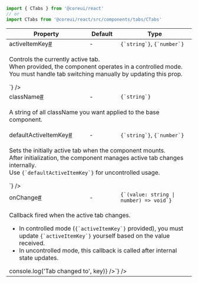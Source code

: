
```jsx
import { CTabs } from '@coreui/react'
// or
import CTabs from '@coreui/react/src/components/tabs/CTabs'
```

<div className="table-responsive table-api border rounded mb-3">
  <table className="table">
    <thead>
      <tr>
        <th>Property</th>
        <th>Default</th>
        <th>Type</th>
      </tr>
    </thead>
    <tbody>
      <tr id="ctabs-active-item-key">
        <td className="text-primary fw-semibold">activeItemKey<a href="#ctabs-active-item-key" aria-label="CTabs activeItemKey permalink" className="anchor-link after">#</a></td>
        <td>-</td>
        <td><code>{`string`}</code>, <code>{`number`}</code></td>
      </tr>
      <tr>
        <td colSpan="3">
          <p>Controls the currently active tab.<br />
 When provided, the component operates in a controlled mode. You must handle tab switching manually by updating this prop.</p>
        <JSXDocs code={`const [activeTab, setActiveTab] = useState(0);
<CTabs activeItemKey={activeTab} onChange={setActiveTab} />`} />
        </td>
      </tr>
      <tr id="ctabs-class-name">
        <td className="text-primary fw-semibold">className<a href="#ctabs-class-name" aria-label="CTabs className permalink" className="anchor-link after">#</a></td>
        <td>-</td>
        <td><code>{`string`}</code></td>
      </tr>
      <tr>
        <td colSpan="3">
          <p>A string of all className you want applied to the base component.</p>
        </td>
      </tr>
      <tr id="ctabs-default-active-item-key">
        <td className="text-primary fw-semibold">defaultActiveItemKey<a href="#ctabs-default-active-item-key" aria-label="CTabs defaultActiveItemKey permalink" className="anchor-link after">#</a></td>
        <td>-</td>
        <td><code>{`string`}</code>, <code>{`number`}</code></td>
      </tr>
      <tr>
        <td colSpan="3">
          <p>Sets the initially active tab when the component mounts.<br />
 After initialization, the component manages active tab changes internally.<br />
 Use <code>{`defaultActiveItemKey`}</code> for uncontrolled usage.</p>
        <JSXDocs code={`<CTabs defaultActiveItemKey={1} />`} />
        </td>
      </tr>
      <tr id="ctabs-on-change">
        <td className="text-primary fw-semibold">onChange<a href="#ctabs-on-change" aria-label="CTabs onChange permalink" className="anchor-link after">#</a></td>
        <td>-</td>
        <td><code>{`(value: string | number) => void`}</code></td>
      </tr>
      <tr>
        <td colSpan="3">
          <p>Callback fired when the active tab changes.</p>
<ul>
<li>In controlled mode (<code>{`activeItemKey`}</code> provided), you must update <code>{`activeItemKey`}</code> yourself based on the value received.</li>
<li>In uncontrolled mode, this callback is called after internal state updates.</li>
</ul>
        <JSXDocs code={`<CTabs onChange={(key) => console.log('Tab changed to', key)} />`} />
        </td>
      </tr>
    </tbody>
  </table>
</div>
